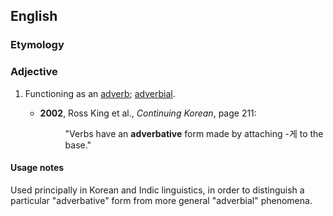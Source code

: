 ==English==

===Etymology===
{{suffix|adverb|ative}}

===Adjective===
{{en-adj|-}}

# {{grammar}} Functioning as an [[adverb]]; [[adverbial]].
#*'''2002''', Ross King et al., ''Continuing Korean'', page 211:
#*:"Verbs have an '''adverbative''' form made by attaching -게 to the base."

====Usage notes====

Used principally in Korean and Indic linguistics, in order to distinguish a particular "adverbative" form from more general "adverbial" phenomena.